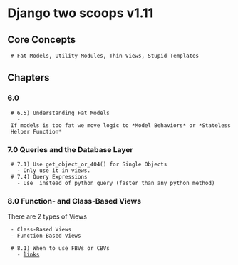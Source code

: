 = Django two scoops v1.11 =


== Core Concepts ==
  # Fat Models, Utility Modules, Thin Views, Stupid Templates


== Chapters ==


=== 6.0 ===

  # 6.5) Understanding Fat Models
    - If models is too fat we move logic to *Model Behaviors* or *Stateless Helper Function*


=== 7.0 Queries and the Database Layer ===

  # 7.1) Use get_object_or_404() for Single Objects
    - Only use it in views.
  # 7.4) Query Expressions
    - Use {{Models.objects.filter()}} instead of python query (faster than any python method)


=== 8.0 Function- and Class-Based Views ===
There are 2 types of Views
  - Class-Based Views
  - Function-Based Views

  # 8.1) When to use FBVs or CBVs
    - [[https://imgur.com/a/15rqgkW|links]]

